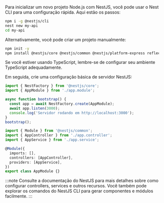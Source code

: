Para inicializar um novo projeto Node.js com NestJS, você pode usar o Nest CLI para uma configuração rápida. Aqui estão os passos:

```bash
npm i -g @nestjs/cli
nest new my-api
cd my-api
```

Alternativamente, você pode criar um projeto manualmente:

```bash
npm init -y
npm install @nestjs/core @nestjs/common @nestjs/platform-express reflect-metadata rxjs
```

Se você estiver usando TypeScript, lembre-se de configurar seu ambiente TypeScript adequadamente.

Em seguida, crie uma configuração básica de servidor NestJS:

```ts title="main.ts"
import { NestFactory } from '@nestjs/core';
import { AppModule } from './app.module';

async function bootstrap() {
  const app = await NestFactory.create(AppModule);
  await app.listen(3000);
  console.log('Servidor rodando em http://localhost:3000');
}
bootstrap();
```

```ts title="app.module.ts"
import { Module } from '@nestjs/common';
import { AppController } from './app.controller';
import { AppService } from './app.service';

@Module({
  imports: [],
  controllers: [AppController],
  providers: [AppService],
})
export class AppModule {}
```

:::note
Consulte a documentação do NestJS para mais detalhes sobre como configurar controllers, services e outros recursos. Você também pode explorar os comandos do NestJS CLI para gerar componentes e módulos facilmente.
:::
